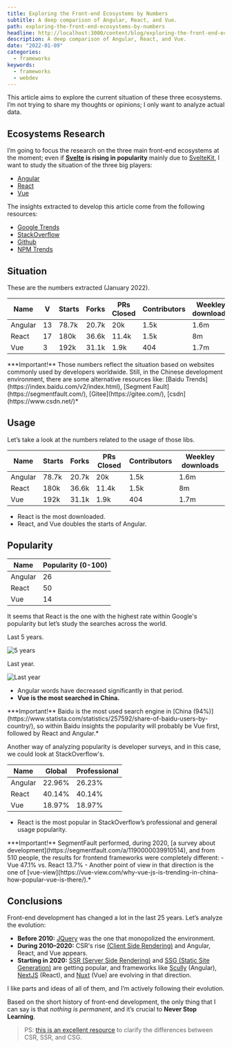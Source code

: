 ```yaml
---
title: Exploring the Front-end Ecosystems by Numbers
subtitle: A deep comparison of Angular, React, and Vue.
path: exploring-the-front-end-ecosystems-by-numbers
headline: http://localhost:3000/content/blog/exploring-the-front-end-ecosystems-by-numbers/main.png
description: A deep comparison of Angular, React, and Vue.
date: "2022-01-09"
categories:
  - frameworks
keywords:
  - frameworks
  - webdev
---
```


This article aims to explore the current situation of these three ecosystems. I’m not trying to share my thoughts or opinions; I only want to analyze actual data.

## Ecosystems Research

I’m going to focus the research on the three main front-end ecosystems at the moment; even if **[Svelte](https://svelte.dev/) is rising in popularity** mainly due to [SvelteKit](https://kit.svelte.dev/), I want to study the situation of the three big players:

- [Angular](https://angular.io/)
- [React](https://reactjs.org/)
- [Vue](https://vuejs.org/)

The insights extracted to develop this article come from the following resources:

- [Google Trends](https://trends.google.com/trends/explore?date=today%205-y&q=%2Fm%2F012l1vxv,%2Fg%2F11c6w0ddw9,%2Fg%2F11c0vmgx5d)
- [StackOverflow](https://insights.stackoverflow.com/survey/2021#most-popular-technologies-webframe-prof)
- [Github](https://github.com/)
- [NPM Trends](https://www.npmtrends.com/react-vs-vue-vs-@angular/core)

## Situation

These are the numbers extracted (January 2022).

| Name    | V   | Starts | Forks | PRs Closed | Contributors | Weekley downloads | Global | Professional | Popularity (0-100) |
| ------- | --- | ------ | ----- | ---------- | ------------ | ----------------- | ------ | ------------ | ------------------ |
| Angular | 13  | 78.7k  | 20.7k | 20k        | 1.5k         | 1.6m              | 22.96% | 26.23%       | 26                 |
| React   | 17  | 180k   | 36.6k | 11.4k      | 1.5k         | 8m                | 40.14% | 40.14%       | 50                 |
| Vue     | 3   | 192k   | 31.1k | 1.9k       | 404          | 1.7m              | 18.97% | 18.97%       | 14                 |

<div className="callout --error">
  ***Important!** Those numbers reflect the situation based on websites commonly
  used by developers worldwide. Still, in the Chinese development environment,
  there are some alternative resources like: [Baidu
  Trends](https://index.baidu.com/v2/index.html), [Segment
  Fault](https://segmentfault.com/), [Gitee](https://gitee.com/),
  [csdn](https://www.csdn.net/)*
</div>

## Usage

Let’s take a look at the numbers related to the usage of those libs.

| Name    | Starts | Forks | PRs Closed | Contributors | Weekley downloads |
| ------- | ------ | ----- | ---------- | ------------ | ----------------- |
| Angular | 78.7k  | 20.7k | 20k        | 1.5k         | 1.6m              |
| React   | 180k   | 36.6k | 11.4k      | 1.5k         | 8m                |
| Vue     | 192k   | 31.1k | 1.9k       | 404          | 1.7m              |

- React is the most downloaded.
- React, and Vue doubles the starts of Angular.

## Popularity

| Name    | Popularity (0-100) |
| ------- | ------------------ |
| Angular | 26                 |
| React   | 50                 |
| Vue     | 14                 |

It seems that React is the one with the highest rate within Google's popularity but let’s study the searches across the world.

Last 5 years.

![5 years](http://localhost:3000/content/blog/medium/5years.png)

Last year.

![Last year](http://localhost:3000/content/blog/medium/1year.png)

- Angular words have decreased significantly in that period.
- **Vue is the most searched in China.**

<div className="callout --info">
  ***Important!** Baidu is the most used search engine in [China
  (94%)](https://www.statista.com/statistics/257592/share-of-baidu-users-by-country/),
  so within Baidu insights the popularity will probably be Vue first, followed
  by React and Angular.*
</div>

Another way of analyzing popularity is developer surveys, and in this case, we could look at StackOverflow's.

| Name    | Global | Professional |
| ------- | ------ | ------------ |
| Angular | 22.96% | 26.23%       |
| React   | 40.14% | 40.14%       |
| Vue     | 18.97% | 18.97%       |

- React is the most popular in StackOverflow’s professional and general usage popularity.

<div className="callout --warn">
  ***Important!** SegmentFault performed, during 2020, [a survey about
  development](https://segmentfault.com/a/1190000039910514), and from 510
  people, the results for frontend frameworks were completely different:
- Vue 47.1% vs. React 13.7%
- Another point of view in that direction is the one of [vue-view](https://vue-view.com/why-vue-js-is-trending-in-china-how-popular-vue-is-there/).*
</div>

## Conclusions

Front-end development has changed a lot in the last 25 years. Let’s analyze the evolution:

- **Before 2010:** [JQuery](https://jquery.com/) was the one that monopolized the environment.
- **During 2010–2020:** CSR's rise [(Client Side Rendering)](https://developer.mozilla.org/en-US/docs/Learn/Tools_and_testing/Client-side_JavaScript_frameworks/Introduction) and Angular, React, and Vue appears.
- **Starting in 2020:** [SSR (Server Side Rendering)](https://developer.mozilla.org/en-US/docs/Learn/Server-side) and [SSG (Static Site Generation)](https://www.netlify.com/blog/2020/04/14/what-is-a-static-site-generator-and-3-ways-to-find-the-best-one/) are getting popular, and frameworks like [Scully](https://scully.io/) (Angular), [NextJS](https://nextjs.org/) (React), and [Nuxt](https://nuxtjs.org/) (Vue) are evolving in that direction.

I like parts and ideas of all of them, and I’m actively following their evolution.

Based on the short history of front-end development, the only thing that I can say is that _nothing is permanent_, and it’s crucial to **Never Stop Learning**.

> PS: [this is an excellent resource](https://developers.google.com/web/updates/2019/02/rendering-on-the-web) to clarify the differences between CSR, SSR, and CSG.
